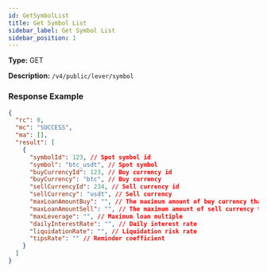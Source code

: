 ```yaml
---
id: GetSymbolList
title: Get Symbol List
sidebar_label: Get Symbol List
sidebar_position: 1
---
```


**Type:** GET

**Description:** `/v4/public/lever/symbol`

### Response Example

```json title="Response"
{
  "rc": 0,
  "mc": "SUCCESS",
  "ma": [],
  "result": [
    {
      "symbolId": 123, // Spot symbol id
      "symbol": "btc_usdt", // Spot symbol
      "buyCurrencyId": 123, // Buy currency id
      "buyCurrency": "btc", // Buy currency
      "sellCurrencyId": 234, // Sell currency id
      "sellCurrency": "usdt", // Sell currency
      "maxLoanAmountBuy": "", // The maximum amount of buy currency that can be borrowed
      "maxLoanAmountSell": "", // The maximum amount of sell currency that can be borrowed
      "maxLeverage": "", // Maximum loan multiple
      "dailyInterestRate": "", // Daily interest rate
      "liquidationRate": "", // Liquidation risk rate
      "tipsRate": "" // Reminder coefficient
    }
  ]
}
```
